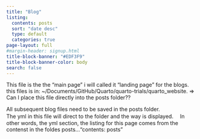 ```yaml
---
title: "Blog"
listing:
  contents: posts
  sort: "date desc"
  type: default
  categories: true
page-layout: full
#margin-header: signup.html
title-block-banner: "#EDF3F9"
title-block-banner-color: body
search: false
---
```


This file is the the "main page" i will called it "landing page" for the blogs.\
this files is in: \~/Documents/GitHub/Quarto/quarto-trials/quarto_website. =\> Can I place this file directly into the posts folder??

All subsequent blog files need to be saved in the posts folder.\
The yml in this file will direct to the folder and the way is displayed.　 In other words, the yml section, the listing for this page comes from the contenst in the foldes posts..."contents: posts"
